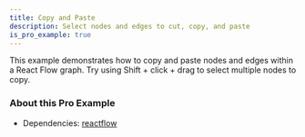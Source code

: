 ```yaml
---
title: Copy and Paste
description: Select nodes and edges to cut, copy, and paste
is_pro_example: true
---
```



<ExampleLayout>
This example demonstrates how to copy and paste nodes and edges within a React Flow graph. Try using Shift + click + drag to select multiple nodes to copy.

<ProExampleViewer slug="copy-paste" />

### About this Pro Example

- Dependencies: [reactflow](https://www.npmjs.com/package/reactflow)

</ExampleLayout>
